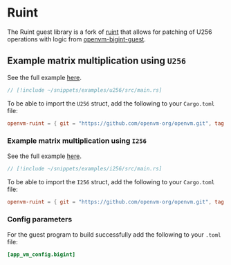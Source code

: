 # Ruint 

The Ruint guest library is a fork of [ruint](https://github.com/recmo/uint) that allows for patching of U256 operations with logic from [openvm-bigint-guest](/book/acceleration-using-extensions/big-integer).

## Example matrix multiplication using `U256`

See the full example [here](https://github.com/openvm-org/openvm/blob/main/examples/u256/src/main.rs).

```rust
// [!include ~/snippets/examples/u256/src/main.rs]
```

To be able to import the `U256` struct, add the following to your `Cargo.toml` file:

```toml
openvm-ruint = { git = "https://github.com/openvm-org/openvm.git", tag = "v1.4.0-rc.10", package = "ruint" }
```

### Example matrix multiplication using `I256`

See the full example [here](https://github.com/openvm-org/openvm/blob/main/examples/i256/src/main.rs).

```rust
// [!include ~/snippets/examples/i256/src/main.rs]
```

To be able to import the `I256` struct, add the following to your `Cargo.toml` file:

```toml
openvm-ruint = { git = "https://github.com/openvm-org/openvm.git", tag = "v1.4.0-rc.10", package = "ruint" }
```

### Config parameters

For the guest program to build successfully add the following to your `.toml` file:

```toml
[app_vm_config.bigint]
```
